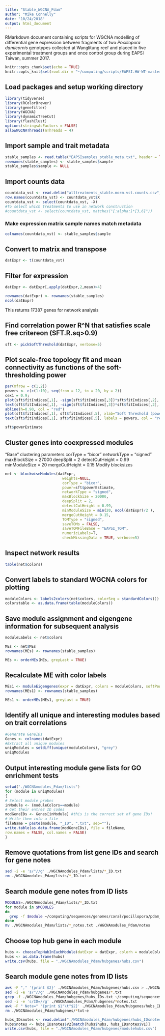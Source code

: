 ```yaml
---
title: "Stable_WGCNA_Pdam"
author: "Mike Connelly"
date: "10/24/2018"
output: html_document
---
```

RMarkdown document containing scripts for WGCNA modelling of differential gene expression between fragments of two *Pocillopora damicornis* genotypes collected at Wanglitung reef and placed in five experimental treatment groups and once control group during EAPSI Taiwan, summer 2017.

```r
knitr::opts_chunk$set(echo = TRUE)
knitr::opts_knit$set(root.dir = "~/computing/scripts/EAPSI.HW-WT-master/")
```
## Load packages and setup working directory
```r
library(tidyverse)
library(RColorBrewer)
library(genefilter)
library(WGCNA)
library(dynamicTreeCut)
library(flashClust)
options(stringsAsFactors = FALSE)
allowWGCNAThreads(nThreads = 4)
```
## Import sample and trait metadata
```r
stable_samples <- read.table("EAPSIsamples_stable_meta.txt", header = TRUE)
rownames(stable_samples) <- stable_samples$sample
stable_samples$sample <- NULL
```
## Import counts data 
```r
countdata_vst <- read.delim("alltreatments_stable.norm.vst.counts.csv", sep = ",", comment.char="#")
row.names(countdata_vst) <- countdata_vst$X
countdata_vst <- select(countdata_vst, -X)
#To select which treatments to use in network construction
#countdata_vst <- select(countdata_vst, matches("[:alpha:]*[3,6]"))
```
### Make expression matrix sample names match metadata
```r
colnames(countdata_vst) <- stable_samples$sample
```
## Convert to matrix and transpose
```r
datExpr <- t(countdata_vst)
```
## Filter for expression
```r
datExpr <- datExpr[,apply(datExpr,2,mean)>4]
```
```r
rownames(datExpr) <- rownames(stable_samples)
ncol(datExpr)
```
This returns 17387 genes for network analysis
 
## Find correlation power R^N that satisfies scale free critereon (SFT.R.sq>0.9)
```r
sft <- pickSoftThreshold(datExpr, verbose=5)
```
## Plot scale-free topology fit and mean connectivity as functions of the soft-thresholding power
```r
par(mfrow = c(1,2))
powers <- c(c(1:10), seq(from = 12, to = 20, by = 2))
cex1 = 0.9;
plot(sft$fitIndices[,1], -sign(sft$fitIndices[,3])*sft$fitIndices[,2], xlab="Soft Threshold (power)", ylab="Scale Free Topology Model Fit, signed R^2", type = "n", main = paste("Scale Independence"));
text(sft$fitIndices[,1], -sign(sft$fitIndices[,3])*sft$fitIndices[,2], labels = powers, col = "red");
abline(h=0.90, col = "red")
plot(sft$fitIndices[,1], sft$fitIndices[,5], xlab="Soft Threshold (power)", ylab = "Mean Connectivity", type = "n", main = paste("Mean Connectivity"));
text(sft$fitIndices[,1], sft$fitIndices[,5], labels = powers, col = "red")
```
```r
sft$powerEstimate
```

## Cluster genes into coexpressed modules
"Base" clustering parameters
  corType = "bicor"
  networkType = "signed"
  maxBlockSize = 27000
  deepSplit = 2
  detectCutHeight = 0.99
  minModuleSize = 20
  mergeCutHeight = 0.15
Modify blocksizes
```r
net <- blockwiseModules(datExpr, 
                          weights=NULL, 
                          corType = "bicor",
                          power=sft$powerEstimate,
                          networkType = "signed",
                          maxBlockSize = 20000,
                          deepSplit = 2,
                          detectCutHeight = 0.99,
                          minModuleSize = min(20, ncol(datExpr)/2 ),
                          mergeCutHeight = 0.15,
                          TOMType = "signed",
                          saveTOMs = FALSE,
                          saveTOMFileBase = "EAPSI_TOM",
                          numericLabels=T, 
                          checkMissingData = TRUE, verbose=5)
```
## Inspect network results
```r
table(net$colors)
```
## Convert labels to standard WGCNA colors for plotting
```r
moduleColors <- labels2colors(net$colors, colorSeq = standardColors())
colorstable <- as.data.frame(table(moduleColors))
```
## Save module assignment and eigengene information for subsequent analysis
```r
moduleLabels <- net$colors
```
```r
MEs <- net$MEs
rownames(MEs) <- rownames(stable_samples)
```
```r
MEs <- orderMEs(MEs, greyLast = TRUE)
```
## Recalculate ME with color labels
```r
MEs1 <- moduleEigengenes(expr = datExpr, colors = moduleColors, softPower = sft$powerEstimate)$eigengenes
rownames(MEs1) <- rownames(stable_samples)
```
```r
MEs1 <- orderMEs(MEs1, greyLast = TRUE)
```

## Identify all unique and interesting modules based on trait correlations
```r
#Generate GeneIDs
Genes <- colnames(datExpr)
#Extract all unique modules
uniqModules = setdiff(unique(moduleColors), "grey")
uniqModules
```

## Output interesting module gene lists for GO enrichment tests
```r
setwd("./WGCNAmodules_Pdam/lists")
for (module in uniqModules)
{
# Select module probes
inModule <- (moduleColors==module)
# Get their entrez ID codes
modGeneIDs <- Genes[inModule] #this is the correct set of gene IDs!
# Write them into a file
fileName = paste(module, "_ID", ".txt", sep="");
write.table(as.data.frame(modGeneIDs), file = fileName,
row.names = FALSE, col.names = FALSE)
}
```
## Remove quotations from list gene IDs and search for gene notes 
```bash
sed -i -e 's/"//g' ./WGCNAmodules_Pdam/lists/*_ID.txt
rm ./WGCNAmodules_Pdam/lists/*_ID.txt-e
```
## Search module gene notes from ID lists
```bash
MODULES=./WGCNAmodules_Pdam/lists/*_ID.txt
for module in $MODULES
do
  grep -f $module ~/computing/sequences/genomes/coral/pocillopora/pdam_genome_IDs.notes.gff > ${module}_notes.txt
done
mv ./WGCNAmodules_Pdam/lists/*_notes.txt ./WGCNAmodules_Pdam/notes
```
## Choose top hub gene in each module
```r
hubs <- chooseTopHubInEachModule(datExpr = datExpr, colorh = moduleColors, power = sft$powerEstimate, type = "signed")
hubs <- as.data.frame(hubs)
write.csv(hubs, file = "./WGCNAmodules_Pdam/hubgenes/hubs.csv")
```
## Search module gene notes from ID lists
```bash
awk -F "," '{print $2}' ./WGCNAmodules_Pdam/hubgenes/hubs.csv > ./WGCNAmodules_Pdam/hubgenes/hubs_IDs.txt
sed -i -e 's/"//g' ./WGCNAmodules_Pdam/hubgenes/*.txt
grep -f ./WGCNAmodules_Pdam/hubgenes/hubs_IDs.txt ~/computing/sequences/genomes/coral/pocillopora/pdam_genome_IDs.notes.gff > ./WGCNAmodules_Pdam/hubgenes/hubs_IDs.notes.txt
sed -i -e 's/ID=//g' ./WGCNAmodules_Pdam/hubgenes/*notes.txt
awk -F " Note=" '{print $1"\t"$2}' ./WGCNAmodules_Pdam/hubgenes/hubs_IDs.notes.txt > ./WGCNAmodules_Pdam/hubgenes/hubs_IDsnotes.txt
rm ./WGCNAmodules_Pdam/hubgenes/*txt-e
```
```r
hubs_IDsnotes <- read.delim("./WGCNAmodules_Pdam/hubgenes/hubs_IDsnotes.txt", header=FALSE)
hubs$notes <- hubs_IDsnotes$V2[match(hubs$hubs, hubs_IDsnotes$V1)]
write.csv(hubs, file = "./WGCNAmodules_Pdam/hubgenes/modulehubs.csv")
```

